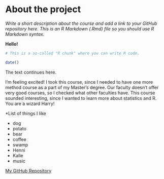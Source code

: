 
# About the project

*Write a short description about the course and add a link to your GitHub repository here. This is an R Markdown (.Rmd) file so you should use R Markdown syntax.*

**Hello!**

```r
# This is a so-called "R chunk" where you can write R code.

date()

```
The text continues here.

I'm feeling excited! I took this course, since I needed to have one more method course as a part of my Master's degree. Our faculty doesn't offer very good courses, so I checked what other faculties have. This course sounded interesting, since I wanted to learn more about statistics and R. You are a wizard Harry!

*List of things I like

+ dog
+ potato
+ bear
+ coffee
+ swamp
+ Henni
+ Kalle
+ music




[My GitHub Repository](https://github.com/riikkanarvanen/IODS-project)



